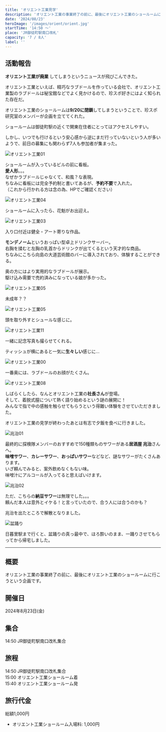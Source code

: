 ```yaml
---
title: 'オリエント工業見学'
description: 'オリエント工業の事業終了の前に、最後にオリエント工業のショールームに行こうという企画です。'
date: '2024/08/23'
heroImage: '/images/orient/orient.jpg'
startTime: '14:50 〜'
place: 'JR御徒町駅南口改札'
capacity: '7 / 8人'
label: ''
---
```


## 活動報告

**オリエント工業が廃業** してしまうというニュースが飛びこんできた。

オリエント工業といえば、精巧なラブドールを作っている会社で、オリエント工業製のラブドールは秘宝館などでよく見かけるので、珍スポ好きにはよく知られた存在だ。

オリエント工業のショールームは**9/20に閉鎖**してしまうということで、珍スポ研究室のメンバーが企画を立ててくれた。

ショールームは御徒町駅の近くで関東在住者にとってはアクセスしやすい。


しかし、いつでも行けるという安心感から逆にまだ行っていないという人が多いようで、前日の募集にも関わらず7人も参加者が集まった。


![オリエント工業01](/images/orient/orient01_800x.webp)

ショールームが入っているビルの前に看板。  
**愛人形**。。。  
なぜかラブドールじゃなくて、和風？な表現。  
ちなみに看板には完全予約制と書いてあるが、**予約不要**で入れた。  
（これから行かれる方は念の為、HPでご確認ください）

![オリエント工業04](/images/orient/orient04_800x.webp)

ショールームに入ったら、花魁がお出迎え。

![オリエント工業03](/images/orient/orient03_800x.webp)

入り口付近は健全・アート寄りな作品。

<AdultImage url="/images/orient/mondenormu_800x.webp" alt="モンデノーム" />

**モンデノーム**というおっぱい型卓上ドリンクサーバー。  
右胸を揉むと左胸の乳首からドリンクが出てくるという天才的な商品。  
ちなみにこちら向島の大道芸術館のバーに導入されており、体験することができる。


<AdultImage url="/images/orient/orient09_800x.webp" alt="オリエント工業09" />

奥の方にはより実用的なラブドールが展示。  
駆け込み需要で売約済みになっている娘が多かった。


![オリエント工業05](/images/orient/orient05_800x.webp)

未成年？？

![オリエント工業05](/images/orient/orient07_800x.webp)

頭を取り外すとシュールな感じに。

![オリエント工業11](/images/orient/orient11_800x.webp)

一緒に記念写真も撮らせてくれる。 


<AdultImage url="/images/orient/orient10_800x.webp" alt="オリエント工業10" />

ティッシュが横にあると一気に**生々しい**感じに...


![オリエント工業00](/images/orient/orient_800x.webp)

一番奥には、ラブドールのお顔がたくさん。

![オリエント工業08](/images/orient/orient08_800x.webp)

しばらくしたら、なんとオリエント工業の**社長さん**が登場。  
そして、着脱式膣について熱く語り始めるという謎の展開に！  
みんなで指で中の感触を触らせてもらうという得難い体験をさせていただきました。


オリエント工業の見学が終わったあとは有志で夕飯を食べに行きました。


![兆治01](/images/orient/choji01_800x.webp)

最終的に探検隊メンバーのおすすめで150種類ものサワーがある**居酒屋 兆治**さんへ。  
**味噌サワー**、**カレーサワー**、**おっぱいサワー**などなど、謎なサワーがたくさんあります。  
いざ頼んでみると、案外飲めなくもない味。  
味噌汁にアルコールが入ってると思えばいけます。

![兆治02](/images/orient/choji02_800x.webp)

ただ、こちらの**納豆サワー**は無理でした。。。  
頼んだ本人は意外とイケる！と言っていたので、合う人には合うのかも？

兆治を出たところで解散となりました。

![盆踊り](/images/orient/bon_800x.webp)

日暮里駅まで行くと、盆踊りの真っ最中で、ほろ酔いのまま、一踊りさせてもらってから帰宅しました。

---
## 概要

オリエント工業の事業終了の前に、最後にオリエント工業のショールームに行こうという企画です。

## 開催日

2024年8月23日(金)

## 集合

14:50 JR御徒町駅南口改札集合

## 旅程

14:50 JR御徒町駅南口改札集合  
15:00 オリエント工業ショールーム着  
15:40 オリエント工業ショールーム発

## 旅行代金

総額1,000円

- オリエント工業ショールーム入場料: 1,000円

